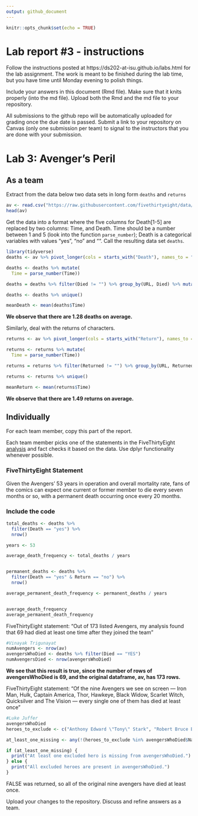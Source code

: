 ```yaml
---
output: github_document
---
```


<!-- README.md is generated from README.Rmd. Please edit the README.Rmd file -->


```r
knitr::opts_chunk$set(echo = TRUE)
```

# Lab report #3 - instructions

Follow the instructions posted at https://ds202-at-isu.github.io/labs.html for the lab assignment. The work is meant to be finished during the lab time, but you have time until Monday evening to polish things.

Include your answers in this document (Rmd file). Make sure that it knits properly (into the md file). Upload both the Rmd and the md file to your repository.  

All submissions to the github repo will be automatically uploaded for grading once the due date is passed.
Submit a link to your repository on Canvas (only one submission per team) to signal to the instructors that you are done with your submission.

# Lab 3: Avenger's Peril

## As a team

Extract from the data below two data sets in long form `deaths` and `returns`

```r
av <- read.csv("https://raw.githubusercontent.com/fivethirtyeight/data/master/avengers/avengers.csv", stringsAsFactors = FALSE)
head(av)
```

Get the data into a format where the five columns for Death[1-5] are replaced by two columns: Time, and Death. Time should be a number between 1 and 5 (look into the function `parse_number`); Death is a categorical variables with values "yes", "no" and "". Call the resulting data set `deaths`. 

```r
library(tidyverse)
deaths <- av %>% pivot_longer(cols = starts_with("Death"), names_to = "Time", values_to = "Died")

deaths <- deaths %>% mutate(
  Time = parse_number(Time))

deaths = deaths %>% filter(Died != "") %>% group_by(URL, Died) %>% mutate(Time = max(Time, na.rm = TRUE))

deaths <- deaths %>% unique()

meanDeath <- mean(deaths$Time)

```

**We observe that there are 1.28 deaths on average. **
 
Similarly, deal with the returns of characters.

```r
returns <- av %>% pivot_longer(cols = starts_with("Return"), names_to = "Time", values_to = "Returned")

returns <- returns %>% mutate(
  Time = parse_number(Time))

returns = returns %>% filter(Returned != "") %>% group_by(URL, Returned) %>% mutate(Time = max(Time, na.rm = TRUE))

returns <- returns %>% unique()

meanReturn <- mean(returns$Time)

```

**We observe that there are 1.49 returns on average. **




## Individually

For each team member, copy this part of the report. 

Each team member picks one of the statements in the FiveThirtyEight [analysis](https://fivethirtyeight.com/features/avengers-death-comics-age-of-ultron/) and fact checks it based on the data. Use dplyr functionality whenever possible.

### FiveThirtyEight Statement

Given the Avengers’ 53 years in operation and overall mortality rate, fans of the comics can expect one current or former member to die every seven months or so, with a permanent death occurring once every 20 months.

### Include the code

```r
total_deaths <- deaths %>%
  filter(Death == "yes") %>%
  nrow()

years <- 53

average_death_frequency <- total_deaths / years


permanent_deaths <- deaths %>%
  filter(Death == "yes" & Return == "no") %>%
  nrow()

average_permanent_death_frequency <- permanent_deaths / years


average_death_frequency
average_permanent_death_frequency


```

FiveThirtyEight statement:
"Out of 173 listed Avengers, my analysis found that 69 had died at least one time after they joined the team"

```r
#Vinayak Trigunayat
numAvengers <- nrow(av)
avengersWhoDied <- deaths %>% filter(Died == "YES")
numAvengersDied <- nrow(avengersWhoDied)
```
**We see that this result is true, since the number of rows of avengersWhoDied is 69, and the original dataframe, av, has 173 rows. **


FiveThirtyEight statement:
"Of the nine Avengers we see on screen — Iron Man, Hulk, Captain America, Thor, Hawkeye, Black Widow, Scarlet Witch, Quicksilver and The Vision — every single one of them has died at least once"

```r
#Luke Juffer
avengersWhoDied
heroes_to_exclude <- c("Anthony Edward \"Tony\" Stark", "Robert Bruce Banner", "Steven Rogers", "Thor Odinson", "Clinton Francis Barton", "Natalia Alianovna Romanova", "Wanda Maximoff", "Pietro Maximoff", "Victor Shade (alias)")

at_least_one_missing <- any(!(heroes_to_exclude %in% avengersWhoDied$Name.Alias))

if (at_least_one_missing) {
  print("At least one excluded hero is missing from avengersWhoDied.")
} else {
  print("All excluded heroes are present in avengersWhoDied.")
}


```

FALSE was returned, so all of the original nine avengers have died at least once.

Upload your changes to the repository. Discuss and refine answers as a team.


